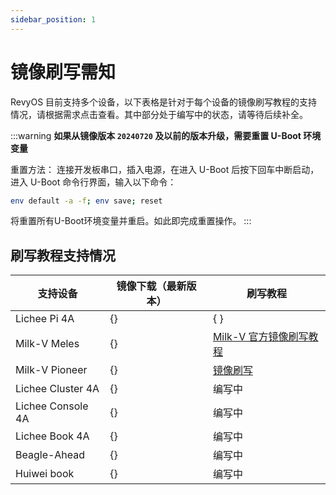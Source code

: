 ```yaml
---
sidebar_position: 1
---
```



# 镜像刷写需知

RevyOS 目前支持多个设备，以下表格是针对于每个设备的镜像刷写教程的支持情况，请根据需求点击查看。其中部分处于编写中的状态，请等待后续补全。

:::warning
**如果从镜像版本 `20240720` 及以前的版本升级，需要重置 U-Boot 环境变量**

重置方法：
连接开发板串口，插入电源，在进入 U-Boot 后按下回车中断启动，进入 U-Boot 命令行界面，输入以下命令：

```bash
env default -a -f; env save; reset
```

将重置所有U-Boot环境变量并重启。如此即完成重置操作。
:::

## 刷写教程支持情况


| 支持设备          | 镜像下载（最新版本） | 刷写教程 |
| ----------------- | ----------|--------------------------------------------- |
| Lichee Pi 4A      | {<DownloadLink device="Lichee Pi 4A" />}       | {<RedirectBasedOnUA windowsLink="../licheepi4a-windows/" otherLink="../licheepi4a/" description="镜像刷写" /> } |
| Milk-V Meles      | {<DownloadLink device="Milk-V Meles" />}       | [Milk-V 官方镜像刷写教程](https://milkv.io/zh/docs/meles/installation) |
| Milk-V Pioneer    | {<DownloadLink device="Milk-V Pioneer" />}     | [镜像刷写](../milkv-pioneer/) |
| Lichee Cluster 4A | {<DownloadLink device="Lichee Cluster 4A" />}  | 编写中 |
| Lichee Console 4A | {<DownloadLink device="Lichee Console 4A" />}  | 编写中 |
| Lichee Book 4A    | {<DownloadLink device="Lichee Book 4A" />}     | 编写中 |
| Beagle-Ahead      | {<DownloadLink device="Beagle-Ahead" />}       | 编写中 |
| Huiwei book       | {<DownloadLink device="Huiwei book" />}        | 编写中 |
